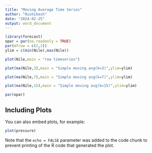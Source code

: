 ---
title: "Moving Average Time Series"
author: "Rushikesh"
date: "2024-02-25"
output: word_document
---

```{r echo=TRUE}
library(forecast)
opar = par(no.readonly = TRUE)
par(mfrow = c(2,2))
ylim = c(min(Nile),max(Nile))

plot(Nile,main = "row timeseries")

plot(ma(Nile,3),main = "Simple moving avg(k=3)",ylim=ylim)

plot(ma(Nile,7),main = "Simple moving avg(k=7)",ylim=ylim)

plot(ma(Nile,15),main = "Simple moving avg(k=15)",ylim=ylim)

par(opar)
```

## Including Plots

You can also embed plots, for example:

```{r pressure, echo=FALSE}
plot(pressure)
```

Note that the `echo = FALSE` parameter was added to the code chunk to prevent printing of the R code that generated the plot.
